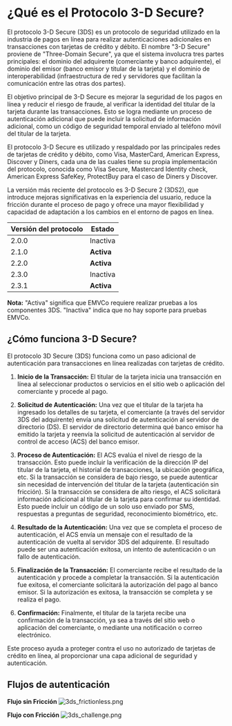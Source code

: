 <MissingTranslationBanner />

# ¿Qué es el Protocolo 3-D Secure?

El protocolo 3-D Secure (3DS) es un protocolo de seguridad utilizado en la industria de pagos en línea para realizar autenticaciones adicionales en transacciones con tarjetas de crédito y débito. El nombre "3-D Secure" proviene de "Three-Domain Secure", ya que el sistema involucra tres partes principales: el dominio del adquirente (comerciante y banco adquirente), el dominio del emisor (banco emisor y titular de la tarjeta) y el dominio de interoperabilidad (infraestructura de red y servidores que facilitan la comunicación entre las otras dos partes).

El objetivo principal de 3-D Secure es mejorar la seguridad de los pagos en línea y reducir el riesgo de fraude, al verificar la identidad del titular de la tarjeta durante las transacciones. Esto se logra mediante un proceso de autenticación adicional que puede incluir la solicitud de información adicional, como un código de seguridad temporal enviado al teléfono móvil del titular de la tarjeta.

El protocolo 3-D Secure es utilizado y respaldado por las principales redes de tarjetas de crédito y débito, como Visa, MasterCard, American Express, Discover y Diners, cada una de las cuales tiene su propia implementación del protocolo, conocida como Visa Secure, Mastercard Identity check, American Express SafeKey, ProtectBuy para el caso de Diners y Discover.

La versión más reciente del protocolo es 3-D Secure 2 (3DS2), que introduce mejoras significativas en la experiencia del usuario, reduce la fricción durante el proceso de pago y ofrece una mayor flexibilidad y capacidad de adaptación a los cambios en el entorno de pagos en línea.

| Versión del protocolo | Estado     |
|-----------------------|------------|
| 2.0.0                 | Inactiva   |
| 2.1.0                 | **Activa** |
| 2.2.0                 | **Activa** |
| 2.3.0                 | Inactiva   |
| 2.3.1                 | **Activa** |

**Nota:** "Activa" significa que EMVCo requiere realizar pruebas a los componentes 3DS. "Inactiva" indica que no hay soporte para pruebas EMVCo.

## ¿Cómo funciona 3-D Secure?

El protocolo 3D Secure (3DS) funciona como un paso adicional de autenticación para transacciones en línea realizadas con tarjetas de crédito.

1. **Inicio de la Transacción:** El titular de la tarjeta inicia una transacción en línea al seleccionar productos o servicios en el sitio web o aplicación del comerciante y procede al pago.

2. **Solicitud de Autenticación:** Una vez que el titular de la tarjeta ha ingresado los detalles de su tarjeta, el comerciante (a través del servidor 3DS del adquirente) envía una solicitud de autenticación al servidor de directorio (DS). El servidor de directorio determina qué banco emisor ha emitido la tarjeta y reenvía la solicitud de autenticación al servidor de control de acceso (ACS) del banco emisor.

3. **Proceso de Autenticación:** El ACS evalúa el nivel de riesgo de la transacción. Esto puede incluir la verificación de la dirección IP del titular de la tarjeta, el historial de transacciones, la ubicación geográfica, etc. Si la transacción se considera de bajo riesgo, se puede autenticar sin necesidad de intervención del titular de la tarjeta (autenticación sin fricción). Si la transacción se considera de alto riesgo, el ACS solicitará información adicional al titular de la tarjeta para confirmar su identidad. Esto puede incluir un código de un solo uso enviado por SMS, respuestas a preguntas de seguridad, reconocimiento biométrico, etc.

4. **Resultado de la Autenticación:** Una vez que se completa el proceso de autenticación, el ACS envía un mensaje con el resultado de la autenticación de vuelta al servidor 3DS del adquirente. El resultado puede ser una autenticación exitosa, un intento de autenticación o un fallo de autenticación.

5. **Finalización de la Transacción:** El comerciante recibe el resultado de la autenticación y procede a completar la transacción. Si la autenticación fue exitosa, el comerciante solicitará la autorización del pago al banco emisor. Si la autorización es exitosa, la transacción se completa y se realiza el pago.

6. **Confirmación:** Finalmente, el titular de la tarjeta recibe una confirmación de la transacción, ya sea a través del sitio web o aplicación del comerciante, o mediante una notificación o correo electrónico.

Este proceso ayuda a proteger contra el uso no autorizado de tarjetas de crédito en línea, al proporcionar una capa adicional de seguridad y autenticación.

## Flujos de autenticación

**Flujo sin Fricción**
![3ds_frictionless.png](/3DS_server/3ds_frictionless.png)

**Flujo con Fricción**
![3ds_challenge.png](/3DS_server/3ds_challenge.png)
